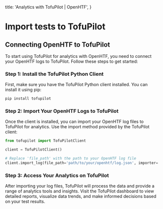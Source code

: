   title: 'Analytics with TofuPilot | OpenHTF',
}

# Import tests to TofuPilot

## Connecting OpenHTF to TofuPilot

To start using TofuPilot for analytics with OpenHTF, you need to connect your OpenHTF logs to TofuPilot. Follow these steps to get started:

### Step 1: Install the TofuPilot Python Client

First, make sure you have the TofuPilot Python client installed. You can install it using pip:

```bash
pip install tofupilot
```

### Step 2: Import Your OpenHTF Logs to TofuPilot

Once the client is installed, you can import your OpenHTF log files to TofuPilot for analytics. Use the import method provided by the TofuPilot client:

```python
from tofupilot import TofuPilotClient

client = TofuPilotClient()

# Replace 'file_path' with the path to your OpenHTF log file
client.import_log(file_path='path/to/your/openhtf/log.json', importer='openhtf')
```

### Step 3: Access Your Analytics on TofuPilot

After importing your log files, TofuPilot will process the data and provide a range of analytics tools and insights. Visit the TofuPilot dashboard to view detailed reports, visualize data trends, and make informed decisions based on your test results.

<Image srcLight="/hero-light.png" srcDark="/hero-dark.png" />
